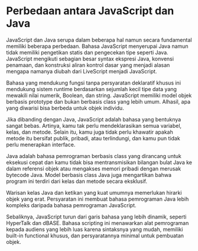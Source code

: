# Perbedaan antara JavaScript dan Java

JavaScript dan Java serupa dalam beberapa hal namun secara fundamental memiliki beberapa perbedaan. Bahasa JavaScript menyerupai Java namun tidak memiliki pengetikan statis dan pengecekan tipe seperti Java. JavaScript mengikuti sebagian besar syntax ekspresi Java, konvensi penamaan, dan konstruksi aliran kontrol dasar yang menjadi alasan mengapa namanya diubah dari LiveScript menjadi JavaScript.

Bahasa yang mendukung fungsi tanpa persyaratan deklaratif khusus ini mendukung sistem runtime berdasarkan sejumlah kecil tipe data yang mewakili nilai numerik, Boolean, dan string. JavaScript memiliki model objek berbasis prototype dan bukan berbasis class yang lebih umum. Alhasil, apa yang diwarisi bisa berbeda untuk objek individu.

Jika dibanding dengan Java, JavaScript adalah bahasa yang bentuknya sangat bebas. Artinya, kamu tak perlu mendeklarasikan semua variabel, kelas, dan metode. Selain itu, kamu juga tidak perlu khawatir apakah metode itu bersifat publik, pribadi, atau terlindungi, dan kamu pun tidak perlu menerapkan interface.

Java adalah bahasa pemrograman berbasis class yang dirancang untuk eksekusi cepat dan kamu tidak bisa mentransmisikan bilangan bulat Java ke dalam referensi objek atau mengakses memori pribadi dengan merusak bytecode Java. Model berbasis class Java juga mengartikan bahwa program ini terdiri dari kelas dan metode secara eksklusif.

Warisan kelas Java dan ketikan yang kuat umumnya memerlukan hirarki objek yang erat. Persyaratan ini membuat bahasa pemrograman Java lebih kompleks daripada bahasa pemrograman JavaScript.

Sebaliknya, JavaScript turun dari garis bahasa yang lebih dinamik, seperti HyperTalk dan dBASE. Bahasa scripting ini menawarkan alat pemrograman kepada audiens yang lebih luas karena sintaksnya yang mudah, memiliki built-in functional khusus, dan persyaratannya minimal untuk pembuatan objek.
